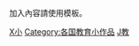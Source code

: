 {{hidden category}}
{{Catnav|頁面分類|各種主題的頁面分類|按國家分類|各國教育|英國教育}}
{{Catnav|頁面分類|人類社會|社會科学|社會科學小作品|教育小作品}}
{{Catnav|頁面分類|人類社會|社會小作品|社會科學小作品|教育小作品}}
{{Catnav|頁面分類|人類社會|生活|教育|教育小作品}}
{{Catnav|頁面分類|人類社會|文化|文化小作品|教育小作品}}
{{Catnav|頁面分類|人類社會|文化|教育|教育小作品}}

加入內容請使用{{tl|英國教育小作品}}模板。

[[Category:英國教育|X小]]
[[Category:各国教育小作品|Category:各国教育小作品]]
[[Category:英國小作品|J教]]